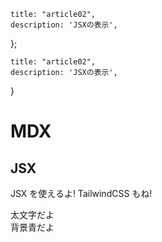     title: "article02",
    description: 'JSXの表示',
};

    title: "article02",
    description: 'JSXの表示',
}

# MDX

## JSX

JSX を使えるよ! TailwindCSS もね!

<div className="font-bold">太文字だよ</div>
<div className="bg-blue-100">背景青だよ</div>

